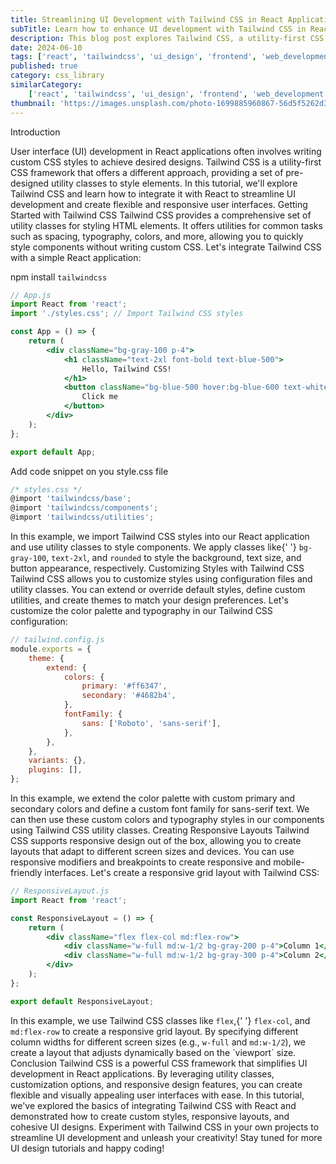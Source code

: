 ```yaml
---
title: Streamlining UI Development with Tailwind CSS in React Applications
subTitle: Learn how to enhance UI development with Tailwind CSS in React
description: This blog post explores Tailwind CSS, a utility-first CSS framework, and demonstrates how to integrate it with React to create flexible and responsive user interfaces efficiently.
date: 2024-06-10
tags: ['react', 'tailwindcss', 'ui_design', 'frontend', 'web_development']
published: true
category: css_library
similarCategory:
    ['react', 'tailwindcss', 'ui_design', 'frontend', 'web_development']
thumbnail: 'https://images.unsplash.com/photo-1699885960867-56d5f5262d38?q=80&w=2070&auto=format&fit=crop&ixlib=rb-4.0.3&ixid=M3wxMjA3fDB8MHxwaG90by1wYWdlfHx8fGVufDB8fHx8fA%3D%3D'
---
```


<Heading type="danger">Introduction</Heading>

<Paragraph>
    User interface (UI) development in React applications often involves writing
    custom CSS styles to achieve desired designs. Tailwind CSS is a
    utility-first CSS framework that offers a different approach, providing a
    set of pre-designed utility classes to style elements. In this tutorial,
    we'll explore Tailwind CSS and learn how to integrate it with React to
    streamline UI development and create flexible and responsive user
    interfaces.
</Paragraph>
<Heading>Getting Started with Tailwind CSS</Heading>

<Paragraph>
    Tailwind CSS provides a comprehensive set of utility classes for styling
    HTML elements. It offers utilities for common tasks such as spacing,
    typography, colors, and more, allowing you to quickly style components
    without writing custom CSS.
</Paragraph>
<Paragraph>
    Let's integrate Tailwind CSS with a simple React application:
</Paragraph>

<CallOut>npm install `tailwindcss`</CallOut>

```jsx
// App.js
import React from 'react';
import './styles.css'; // Import Tailwind CSS styles

const App = () => {
    return (
        <div className="bg-gray-100 p-4">
            <h1 className="text-2xl font-bold text-blue-500">
                Hello, Tailwind CSS!
            </h1>
            <button className="bg-blue-500 hover:bg-blue-600 text-white font-bold py-2 px-4 rounded mt-4">
                Click me
            </button>
        </div>
    );
};

export default App;
```

<Heading typo="h3">Add code snippet on you style.css file</Heading>

```jsx
/* styles.css */
@import 'tailwindcss/base';
@import 'tailwindcss/components';
@import 'tailwindcss/utilities';
```

<Paragraph>
    In this example, we import Tailwind CSS styles into our React application
    and use utility classes to style components. We apply classes like{' '}
    <code>bg-gray-100</code>, <code>text-2xl</code>, and <code>rounded</code> to
    style the background, text size, and button appearance, respectively.
</Paragraph>
<Heading>Customizing Styles with Tailwind CSS</Heading>

<Paragraph>
    Tailwind CSS allows you to customize styles using configuration files and
    utility classes. You can extend or override default styles, define custom
    utilities, and create themes to match your design preferences.
</Paragraph>
<Paragraph>
    Let's customize the color palette and typography in our Tailwind CSS
    configuration:
</Paragraph>

```jsx
// tailwind.config.js
module.exports = {
    theme: {
        extend: {
            colors: {
                primary: '#ff6347',
                secondary: '#4682b4',
            },
            fontFamily: {
                sans: ['Roboto', 'sans-serif'],
            },
        },
    },
    variants: {},
    plugins: [],
};
```

<Paragraph>
    In this example, we extend the color palette with custom primary and
    secondary colors and define a custom font family for sans-serif text. We can
    then use these custom colors and typography styles in our components using
    Tailwind CSS utility classes.
</Paragraph>
<Heading>Creating Responsive Layouts</Heading>

<Paragraph>
    Tailwind CSS supports responsive design out of the box, allowing you to
    create layouts that adapt to different screen sizes and devices. You can use
    responsive modifiers and breakpoints to create responsive and
    mobile-friendly interfaces.
</Paragraph>
<Paragraph>Let's create a responsive grid layout with Tailwind CSS:</Paragraph>

```jsx
// ResponsiveLayout.js
import React from 'react';

const ResponsiveLayout = () => {
    return (
        <div className="flex flex-col md:flex-row">
            <div className="w-full md:w-1/2 bg-gray-200 p-4">Column 1</div>
            <div className="w-full md:w-1/2 bg-gray-300 p-4">Column 2</div>
        </div>
    );
};

export default ResponsiveLayout;
```

<Paragraph>
    In this example, we use Tailwind CSS classes like <code>flex</code>,{' '}
    <code>flex-col</code>, and <code>md:flex-row</code> to create a responsive
    grid layout. By specifying different column widths for different screen
    sizes (e.g., <code>w-full</code> and <code>md:w-1/2</code>), we create a
    layout that adjusts dynamically based on the `viewport` size.
</Paragraph>
<Heading>Conclusion</Heading>

<Paragraph>
    Tailwind CSS is a powerful CSS framework that simplifies UI development in
    React applications. By leveraging utility classes, customization options,
    and responsive design features, you can create flexible and visually
    appealing user interfaces with ease.
</Paragraph>
<Paragraph>
    In this tutorial, we've explored the basics of integrating Tailwind CSS with
    React and demonstrated how to create custom styles, responsive layouts, and
    cohesive UI designs. Experiment with Tailwind CSS in your own projects to
    streamline UI development and unleash your creativity!
</Paragraph>
Stay tuned for more UI design tutorials and happy coding!
